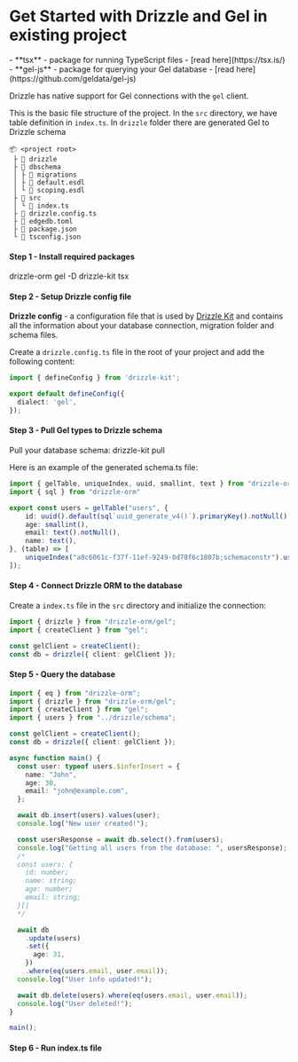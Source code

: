 
<Breadcrumbs/>

# Get Started with Drizzle and Gel in existing project

<Prerequisites>
  - **tsx** - package for running TypeScript files - [read here](https://tsx.is/)
  - **gel-js** - package for querying your Gel database - [read here](https://github.com/geldata/gel-js)
</Prerequisites>

Drizzle has native support for Gel connections with the `gel` client.

This is the basic file structure of the project. In the `src` directory, we have table definition in `index.ts`. In `drizzle` folder there are generated Gel to Drizzle schema

```plaintext
📦 <project root>
 ├ 📂 drizzle
 ├ 📂 dbschema
 │ ├ 📂 migrations
 │ ├ 📜 default.esdl
 │ └ 📜 scoping.esdl
 ├ 📂 src
 │ └ 📜 index.ts
 ├ 📜 drizzle.config.ts
 ├ 📜 edgedb.toml
 ├ 📜 package.json
 └ 📜 tsconfig.json
```

#### Step 1 - Install required packages
<Npm>
  drizzle-orm gel
  -D drizzle-kit tsx
</Npm>

#### Step 2 - Setup Drizzle config file

**Drizzle config** - a configuration file that is used by [Drizzle Kit](/docs/kit-overview) and contains all the information about your database connection, migration folder and schema files.

Create a `drizzle.config.ts` file in the root of your project and add the following content:

```typescript copy filename="drizzle.config.ts"
import { defineConfig } from 'drizzle-kit';

export default defineConfig({
  dialect: 'gel',
});
```

#### Step 3 - Pull Gel types to Drizzle schema

Pull your database schema:
<Npx>
drizzle-kit pull
</Npx>

Here is an example of the generated schema.ts file:

```typescript filename="drizzle/schema.ts"
import { gelTable, uniqueIndex, uuid, smallint, text } from "drizzle-orm/gel-core"
import { sql } from "drizzle-orm"

export const users = gelTable("users", {
	id: uuid().default(sql`uuid_generate_v4()`).primaryKey().notNull(),
	age: smallint(),
	email: text().notNull(),
	name: text(),
}, (table) => [
	uniqueIndex("a8c6061c-f37f-11ef-9249-0d78f6c1807b;schemaconstr").using("btree", table.id.asc().nullsLast().op("uuid_ops")),
]);
```

#### Step 4 - Connect Drizzle ORM to the database

Create a `index.ts` file in the `src` directory and initialize the connection:

```typescript copy filename="src/index.ts"
import { drizzle } from "drizzle-orm/gel";
import { createClient } from "gel";

const gelClient = createClient();
const db = drizzle({ client: gelClient });
```

#### Step 5 - Query the database

```typescript copy filename="src/index.ts"
import { eq } from "drizzle-orm";
import { drizzle } from "drizzle-orm/gel";
import { createClient } from "gel";
import { users } from "../drizzle/schema";

const gelClient = createClient();
const db = drizzle({ client: gelClient });

async function main() {
  const user: typeof users.$inferInsert = {
    name: "John",
    age: 30,
    email: "john@example.com",
  };

  await db.insert(users).values(user);
  console.log("New user created!");

  const usersResponse = await db.select().from(users);
  console.log("Getting all users from the database: ", usersResponse);
  /*
  const users: {
    id: number;
    name: string;
    age: number;
    email: string;
  }[]
  */

  await db
    .update(users)
    .set({
      age: 31,
    })
    .where(eq(users.email, user.email));
  console.log("User info updated!");

  await db.delete(users).where(eq(users.email, user.email));
  console.log("User deleted!");
}

main();
```

#### Step 6 - Run index.ts file

<RunFile/>
